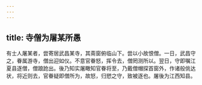 ```yaml
---
---
---
```

title: 寺僧为屠某所愚
---



有士人屠某者，尝寄居武昌某寺，其斋窗俯临山下。尝以小故恨僧。一日，武昌守之，眷属游寺，僧出迎如仪。不意官眷怒，挥令去，僧罔测所以。翌日，守即嘱江夏县逐僧，僧踉跄出。後乃知实屠瞰知官眷将至，乃戴僧帽探首窗外，作诸般佻达状，将近则去，官眷疑即僧所为，故怒，归愬之守，致被逐也。屠後为江西知县。